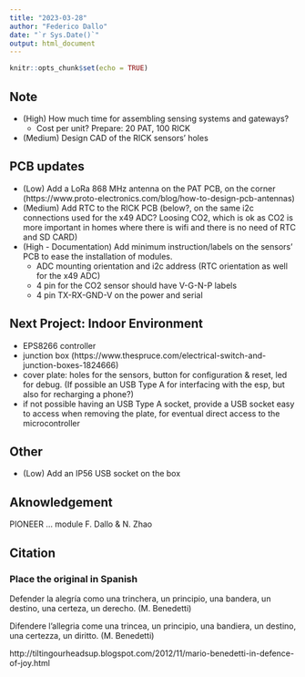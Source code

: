 ```yaml
---
title: "2023-03-28"
author: "Federico Dallo"
date: "`r Sys.Date()`"
output: html_document
---
```


```r
knitr::opts_chunk$set(echo = TRUE)
```

## Note

- (High) How much time for assembling sensing systems and gateways? 
  - Cost per unit? Prepare: 20 PAT, 100 RICK
- (Medium) Design CAD of the RICK sensors' holes

## PCB updates

- (Low) Add a LoRa 868 MHz antenna on the PAT PCB, on the corner (https://www.proto-electronics.com/blog/how-to-design-pcb-antennas)
- (Medium) Add RTC to the RICK PCB (below?, on the same i2c connections used for the x49 ADC? Loosing CO2, which is ok as CO2 is more important in homes where there is wifi and there is no need of RTC and SD CARD)
- (High - Documentation) Add minimum instruction/labels on the sensors' PCB to ease the installation of modules.
  - ADC mounting orientation and i2c address (RTC orientation as well for the x49 ADC)
  - 4 pin for the CO2 sensor should have V-G-N-P labels
  - 4 pin TX-RX-GND-V on the power and serial
  
## Next Project: Indoor Environment

- EPS8266 controller
- junction box (https://www.thespruce.com/electrical-switch-and-junction-boxes-1824666)
- cover plate: holes for the sensors, button for configuration & reset, led for debug. (If possible an USB Type A for interfacing with the esp, but also for recharging a phone?)
- if not possible having an USB Type A socket, provide a USB socket easy to access when removing the plate, for eventual direct access to the microcontroller

## Other

- (Low) Add an IP56 USB socket on the box

## Aknowledgement

PIONEER ... module
F. Dallo & N. Zhao

## Citation

### Place the original in Spanish
Defender la alegría como una trinchera,
un principio, una bandera, un destino,
una certeza, un derecho. (M. Benedetti)

Difendere l’allegria come una trincea, 
un principio, una bandiera, un destino, 
una certezza, un diritto. (M. Benedetti)

http://tiltingourheadsup.blogspot.com/2012/11/mario-benedetti-in-defence-of-joy.html

